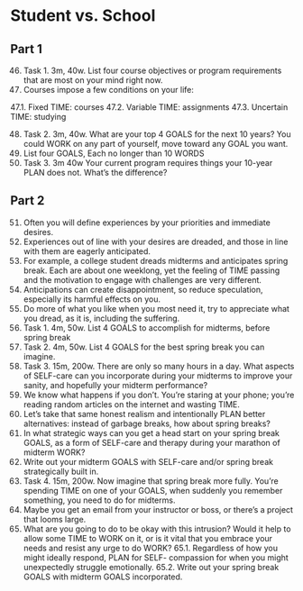 # Student vs. School

## Part 1

46.	Task 1. 3m, 40w. List four course objectives or program requirements 
that are most on your mind right now.
47.	Courses impose a few conditions on your life: 

47.1. Fixed TIME: courses 
47.2. Variable TIME: assignments 
47.3. Uncertain TIME: studying

48.	Task 2. 3m, 40w. What are your top 4 GOALS for the next 10 years? 
You could WORK on any part of yourself, move toward any GOAL you 
want.
49.	List four GOALS, Each no longer than 10 WORDS
50.	Task 3. 3m 40w Your current program requires things your 10-year 
PLAN does not. What's the difference?

## Part 2

51.	Often you will define experiences by your priorities and immediate 
desires.
52.	Experiences out of line with your desires are dreaded, and those in 
line with them are eagerly anticipated. 
53.	For example, a college student dreads midterms and anticipates spring 
break. Each are about one weeklong, yet the feeling of TIME passing 
and the motivation to engage with challenges are very different. 
54.	Anticipations can create disappointment, so reduce speculation, 
especially its harmful effects on you.
55.	Do more of what you like when you most need it, try to appreciate 
what you dread, as it is, including the suffering.
56.	Task 1. 4m, 50w. List 4 GOALS to accomplish for midterms, before
spring break
57.	Task 2. 4m, 50w. List 4 GOALS for the best spring break you can 
imagine.
58.	Task 3. 15m, 200w. There are only so many hours in a day. What 
aspects of SELF-care can you incorporate during your midterms to 
improve your sanity, and hopefully your midterm performance? 
59.	We know what happens if you don't. You're staring at your phone; 
you're reading random articles on the internet and wasting TIME. 
60.	Let's take that same honest realism and intentionally PLAN better 
alternatives: instead of garbage breaks, how about spring breaks? 
61.	In what strategic ways can you get a head start on your spring break 
GOALS, as a form of SELF-care and therapy during your marathon of 
midterm WORK?
62.	Write out your midterm GOALS with SELF-care and/or spring break 
strategically built in.
63.	Task 4. 15m, 200w. Now imagine that spring break more fully. You're 
spending TIME on one of your GOALS, when suddenly you remember 
something, you need to do for midterms. 
64.	Maybe you get an email from your instructor or boss, or there's a 
project that looms large. 
65.	What are you going to do to be okay with this intrusion? Would it help 
to allow some TIME to WORK on it, or is it vital that you embrace your 
needs and resist any urge to do WORK? 
65.1.	Regardless of how you might ideally respond, PLAN for SELF-
compassion for when you might unexpectedly struggle 
emotionally. 
65.2.	Write out your spring break GOALS with midterm GOALS 
incorporated.
